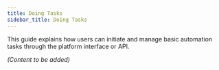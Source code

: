 ```yaml
---
title: Doing Tasks
sidebar_title: Doing Tasks
---
```


This guide explains how users can initiate and manage basic automation tasks through the platform interface or API.

*(Content to be added)*
